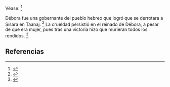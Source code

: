 Véase: <ref>{{lib|LU|150|3|1}}</ref> 

Débora fue una gobernante del pueblo hebreo que logró que se derrotara a Sísara en Taanaj. <ref>{{lib|LU|126|1|2}}</ref> La crueldad persistió en el reinado de Débora, a pesar de que era mujer, pues tras una victoria hizo que murieran todos los rendidos. <ref>{{lib|LU|70|1|17}}</ref> 

== Referencias ==
<references />
